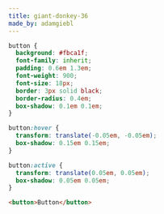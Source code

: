 ```yaml
---
title: giant-donkey-36
made_by: adamgiebl
---
```


```css
button {
  background: #fbca1f;
  font-family: inherit;
  padding: 0.6em 1.3em;
  font-weight: 900;
  font-size: 18px;
  border: 3px solid black;
  border-radius: 0.4em;
  box-shadow: 0.1em 0.1em;
}

button:hover {
  transform: translate(-0.05em, -0.05em);
  box-shadow: 0.15em 0.15em;
}

button:active {
  transform: translate(0.05em, 0.05em);
  box-shadow: 0.05em 0.05em;
}
```

```html
<button>Button</button>
```
